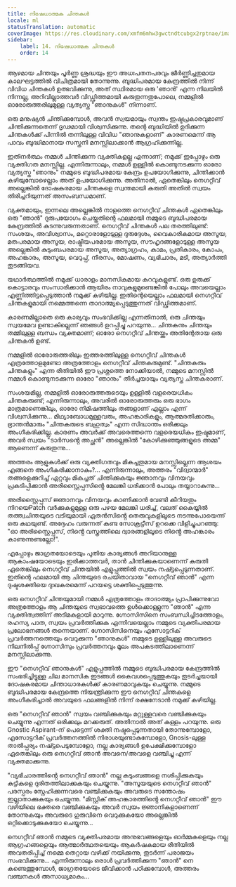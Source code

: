 ```yaml
---
title: നിഷേധാത്മക ചിന്തകൾ
locale: ml
statusTranslation: automatic
coverImage: https://res.cloudinary.com/xmfm6mhw3gwctndtcubgx2rptnae/image/upload/v1740468922/small_cover_tratado_de_psicologia_revolucionaria_a4c0dca4e0.webp
sidebar:
    label: 14. നിഷേധാത്മക ചിന്തകൾ
    order: 14
---
```

ആഴമായ ചിന്തയും പൂർണ്ണ ശ്രദ്ധയും ഈ അധഃപതനപരവും ജീർണ്ണിച്ചതുമായ കാലഘട്ടത്തിൽ വിചിത്രമായി തോന്നുന്നു. ബുദ്ധിപരമായ കേന്ദ്രത്തിൽ നിന്ന് വിവിധ ചിന്തകൾ ഉത്ഭവിക്കുന്നു, അത് സ്ഥിരമായ ഒരു 'ഞാൻ' എന്ന നിലയിൽ നിന്നല്ല, അറിവില്ലാത്തവർ വിഡ്ഢിത്തമായി കരുതുന്നതുപോലെ, നമ്മളിൽ ഓരോരുത്തരിലുമുള്ള വ്യത്യസ്ത "ഞാനുകൾ" നിന്നാണ്.

ഒരു മനുഷ്യൻ ചിന്തിക്കുമ്പോൾ, അവൻ സ്വയമായും സ്വന്തം ഇഷ്ടപ്രകാരവുമാണ് ചിന്തിക്കുന്നതെന്ന് ദൃഢമായി വിശ്വസിക്കുന്നു. തന്റെ ബുദ്ധിയിൽ ഉദിക്കുന്ന ചിന്തകൾക്ക് പിന്നിൽ തന്നിലുള്ള വിവിധ "ഞാനുകളാണ്" കാരണമെന്ന് ആ പാവം ബുദ്ധിമാനായ സസ്തനി മനസ്സിലാക്കാൻ ആഗ്രഹിക്കുന്നില്ല.

ഇതിനർത്ഥം നമ്മൾ ചിന്തിക്കുന്ന വ്യക്തികളല്ല എന്നാണ്; നമുക്ക് ഇപ്പോഴും ഒരു വ്യക്തിഗത മനസ്സില്ല. എന്നിരുന്നാലും, നമ്മൾ ഉള്ളിൽ കൊണ്ടുനടക്കുന്ന ഓരോ വ്യത്യസ്ത "ഞാനും" നമ്മുടെ ബുദ്ധിപരമായ കേന്ദ്രം ഉപയോഗിക്കുന്നു, ചിന്തിക്കാൻ കഴിയുമ്പോഴെല്ലാം അത് ഉപയോഗിക്കുന്നു. അതിനാൽ, ഏതെങ്കിലും നെഗറ്റീവ് അല്ലെങ്കിൽ ദോഷകരമായ ചിന്തകളെ സ്വന്തമായി കരുതി അതിൽ സ്വയം തിരിച്ചറിയുന്നത് അസംബന്ധമാണ്.

വ്യക്തമായും, ഇന്നലെ അല്ലെങ്കിൽ നാളത്തെ നെഗറ്റീവ് ചിന്തകൾ ഏതെങ്കിലും ഒരു "ഞാൻ" ദുരുപയോഗം ചെയ്തതിന്റെ ഫലമായി നമ്മുടെ ബുദ്ധിപരമായ കേന്ദ്രത്തിൽ കടന്നുവരുന്നതാണ്. നെഗറ്റീവ് ചിന്തകൾ പല തരത്തിലുണ്ട്: സംശയം, അവിശ്വാസം, മറ്റൊരാളോടുള്ള ദുരുദ്ദേശം, വൈകാരികമായ അസൂയ, മതപരമായ അസൂയ, രാഷ്ട്രീയപരമായ അസൂയ, സൗഹൃദങ്ങളോടുള്ള അസൂയ അല്ലെങ്കിൽ കുടുംബപരമായ അസൂയ, അത്യാഗ്രഹം, കാമം, പ്രതികാരം, കോപം, അഹങ്കാരം, അസൂയ, വെറുപ്പ്, നീരസം, മോഷണം, വ്യഭിചാരം, മടി, അത്യാർത്തി തുടങ്ങിയവ.

യഥാർത്ഥത്തിൽ നമുക്ക് ധാരാളം മാനസികമായ കുറവുകളുണ്ട്. ഒരു ഉരുക്ക് കൊട്ടാരവും സംസാരിക്കാൻ ആയിരം നാവുകളുമുണ്ടെങ്കിൽ പോലും അവയെല്ലാം എണ്ണിത്തിട്ടപ്പെടുത്താൻ നമുക്ക് കഴിയില്ല. ഇതിന്റെയെല്ലാം ഫലമായി നെഗറ്റീവ് ചിന്തകളുമായി നമ്മെത്തന്നെ താദാത്മ്യപ്പെടുത്തുന്നത് വിഡ്ഢിത്തമാണ്.

കാരണമില്ലാതെ ഒരു കാര്യവും സംഭവിക്കില്ല എന്നതിനാൽ, ഒരു ചിന്തയും സ്വയമേവ ഉണ്ടാകില്ലെന്ന് ഞങ്ങൾ ഉറപ്പിച്ചു പറയുന്നു... ചിന്തകനും ചിന്തയും തമ്മിലുള്ള ബന്ധം വ്യക്തമാണ്; ഓരോ നെഗറ്റീവ് ചിന്തയ്ക്കും അതിന്റേതായ ഒരു ചിന്തകൻ ഉണ്ട്.

നമ്മളിൽ ഓരോരുത്തരിലും ഇത്തരത്തിലുള്ള നെഗറ്റീവ് ചിന്തകൾ എത്രത്തോളമുണ്ടോ അത്രത്തോളം നെഗറ്റീവ് ചിന്തകരുമുണ്ട്. "ചിന്തകരും ചിന്തകളും" എന്ന രീതിയിൽ ഈ പ്രശ്നത്തെ നോക്കിയാൽ, നമ്മുടെ മനസ്സിൽ നമ്മൾ കൊണ്ടുനടക്കുന്ന ഓരോ "ഞാനും" തീർച്ചയായും വ്യത്യസ്ത ചിന്തകരാണ്.

സംശയമില്ല, നമ്മളിൽ ഓരോരുത്തരുടെയും ഉള്ളിൽ വളരെയധികം ചിന്തകരുണ്ട്; എന്നിരുന്നാലും, അവരിൽ ഓരോരുത്തരും ഒരു ഭാഗം മാത്രമാണെങ്കിലും, ഓരോ നിമിഷത്തിലും തങ്ങളാണ് എല്ലാം എന്ന് വിശ്വസിക്കുന്നു... മിഥ്യാബോധമുള്ളവരും, അഹങ്കാരികളും, ആത്മരതിക്കാരും, ഭ്രാന്തൻമാരും "ചിന്തകരുടെ ബഹുത്വം" എന്ന സിദ്ധാന്തം ഒരിക്കലും അംഗീകരിക്കില്ല. കാരണം അവർക്ക് അവരെത്തന്നെ വളരെയധികം ഇഷ്ടമാണ്, അവർ സ്വയം "ടാർസൻ്റെ അച്ഛൻ" അല്ലെങ്കിൽ "കോഴിക്കുഞ്ഞുങ്ങളുടെ അമ്മ" ആണെന്ന് കരുതുന്നു...

അത്തരം ആളുകൾക്ക് ഒരു വ്യക്തിഗതവും മികച്ചതുമായ മനസ്സില്ലെന്ന ആശയം എങ്ങനെ അംഗീകരിക്കാനാകും?... എന്നിരുന്നാലും, അത്തരം "വിദ്വാന്മാർ" തങ്ങളെക്കുറിച്ച് ഏറ്റവും മികച്ചത് ചിന്തിക്കുകയും ജ്ഞാനവും വിനയവും പ്രകടിപ്പിക്കാൻ അരിസ്റ്റൈപ്പസിൻ്റെ മേലങ്കി ധരിക്കാൻ പോലും തയ്യാറാകുന്നു...

അരിസ്റ്റൈപ്പസ് ജ്ഞാനവും വിനയവും കാണിക്കാൻ വേണ്ടി കീറിയതും നിറയെPatch വർക്കുകളുമുള്ള ഒരു പഴയ മേലങ്കി ധരിച്ച്, വലത് കൈയ്യിൽ തത്ത്വചിന്തയുടെ വടിയുമായി ഏതൻസിൻ്റെ തെരുവുകളിലൂടെ നടന്നുപോയെന്ന് ഒരു കഥയുണ്ട്. അദ്ദേഹം വരുന്നത് കണ്ട സോക്രട്ടീസ് ഉറക്കെ വിളിച്ചുപറഞ്ഞു: "ഓ അരിസ്റ്റൈപ്പസ്, നിൻ്റെ വസ്ത്രത്തിലെ ദ്വാരങ്ങളിലൂടെ നിൻ്റെ അഹങ്കാരം കാണുന്നുണ്ടല്ലോ!".

എപ്പോഴും ജാഗ്രതയോടെയും പുതിയ കാര്യങ്ങൾ അറിയാനുള്ള ആകാംഷയോടെയും ഇരിക്കാത്തവർ, താൻ ചിന്തിക്കുകയാണെന്ന് കരുതി ഏതെങ്കിലും നെഗറ്റീവ് ചിന്തയിൽ എളുപ്പത്തിൽ സ്വയം നഷ്ട്ടപ്പെടുന്നതാണ്. ഇതിന്റെ ഫലമായി ആ ചിന്തയുടെ രചയിതാവായ "നെഗറ്റീവ് ഞാൻ" എന്ന ദുഷ്ടശക്തിയെ ദുഃഖകരമെന്ന് പറയട്ടെ ശക്തിപ്പെടുത്തുന്നു.

ഒരു നെഗറ്റീവ് ചിന്തയുമായി നമ്മൾ എത്രത്തോളം താദാത്മ്യം പ്രാപിക്കുന്നുവോ അത്രത്തോളം ആ ചിന്തയുടെ സ്വഭാവത്തെ ഉൾക്കൊള്ളുന്ന "ഞാൻ" എന്ന വ്യക്തിത്വത്തിന് അടിമകളായി മാറുന്നു. ഗ്നോസിസിനെ സംബന്ധിച്ചിടത്തോളം, രഹസ്യ പാത, സ്വയം പ്രവർത്തിക്കുക എന്നിവയെല്ലാം നമ്മുടെ വ്യക്തിപരമായ പ്രലോഭനങ്ങൾ തന്നെയാണ്. ഗ്നോസിസിനെയും എസോട്ടറിക് പ്രവർത്തനത്തെയും വെറുക്കുന്ന "ഞാനുകൾ" നമ്മുടെ ഉള്ളിലുള്ള അവരുടെ നിലനിൽപ്പ് ഗ്നോസിസും പ്രവർത്തനവും മൂലം അപകടത്തിലാണെന്ന് മനസ്സിലാക്കുന്നു.

ഈ "നെഗറ്റീവ് ഞാനുകൾ" എളുപ്പത്തിൽ നമ്മുടെ ബുദ്ധിപരമായ കേന്ദ്രത്തിൽ സംഭരിച്ചിട്ടുള്ള ചില മാനസിക ഇടങ്ങൾ കൈവശപ്പെടുത്തുകയും തുടർച്ചയായി ദോഷകരമായ ചിന്താധാരകൾക്ക് കാരണമാവുകയും ചെയ്യുന്നു. നമ്മുടെ ബുദ്ധിപരമായ കേന്ദ്രത്തെ നിയന്ത്രിക്കുന്ന ഈ നെഗറ്റീവ് ചിന്തകളെ അംഗീകരിച്ചാൽ അവയുടെ ഫലങ്ങളിൽ നിന്ന് രക്ഷനേടാൻ നമുക്ക് കഴിയില്ല.

ഒരു "നെഗറ്റീവ് ഞാൻ" സ്വയം വഞ്ചിക്കുകയും മറ്റുള്ളവരെ വഞ്ചിക്കുകയും ചെയ്യുന്നു എന്നത് ഒരിക്കലും മറക്കരുത്. അതിനാൽ അത് കള്ളം പറയുന്നു. ഒരു Gnostic Aspirant-ന് പെട്ടെന്ന് ശക്തി നഷ്ടപ്പെടുന്നതായി തോന്നുമ്പോളോ, എസോട്ടറിക് പ്രവർത്തനത്തിൽ നിരാശയുണ്ടാകുമ്പോളോ, Gnosis-ലുള്ള താൽപ്പര്യം നഷ്ട്ടപെടുമ്പോളോ, നല്ല കാര്യങ്ങൾ ഉപേക്ഷിക്കുമ്പോളോ ഏതെങ്കിലും ഒരു നെഗറ്റീവ് ഞാൻ അവനെ/അവളെ വഞ്ചിച്ചു എന്ന് വ്യക്തമാക്കുന്നു.

"വ്യഭിചാരത്തിൻ്റെ നെഗറ്റീവ് ഞാൻ" നല്ല കുടുംബങ്ങളെ നശിപ്പിക്കുകയും കുട്ടികളെ ദുരിതത്തിലാക്കുകയും ചെയ്യുന്നു. "അസൂയയുടെ നെഗറ്റീവ് ഞാൻ" പരസ്പരം സ്നേഹിക്കുന്നവരെ വഞ്ചിക്കുകയും അവരുടെ സന്തോഷം ഇല്ലാതാക്കുകയും ചെയ്യുന്നു. "മിസ്റ്റിക് അഹങ്കാരത്തിൻ്റെ നെഗറ്റീവ് ഞാൻ" ഈ വഴിയിലെ ഭക്തരെ വഞ്ചിക്കുകയും അവർ സ്വയം ജ്ഞാനികളാണെന്ന് തോന്നുകയും അവരുടെ ഗുരുവിനെ വെറുക്കുകയോ അല്ലെങ്കിൽ ഒറ്റിക്കൊടുക്കുകയോ ചെയ്യുന്നു...

നെഗറ്റീവ് ഞാൻ നമ്മുടെ വ്യക്തിപരമായ അനുഭവങ്ങളെയും ഓർമ്മകളെയും നല്ല ആഗ്രഹങ്ങളെയും ആത്മാർത്ഥതയെയും ആകർഷകമായ രീതിയിൽ അവതരിപ്പിച്ച് നമ്മെ തെറ്റായ വഴിക്ക് നയിക്കുന്നു, തുടർന്ന് പരാജയം സംഭവിക്കുന്നു... എന്നിരുന്നാലും ഒരാൾ പ്രവർത്തിക്കുന്ന "ഞാൻ" നെ കണ്ടെത്തുമ്പോൾ, ജാഗ്രതയോടെ ജീവിക്കാൻ പഠിക്കുമ്പോൾ, അത്തരം വഞ്ചനകൾ അസാധ്യമാകും...

